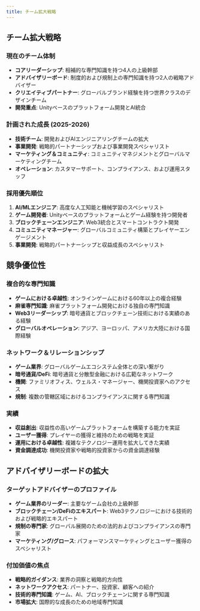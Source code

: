 ```yaml
---
title: チーム拡大戦略
---
```


## チーム拡大戦略

### 現在のチーム体制
- **コアリーダーシップ**: 相補的な専門知識を持つ4人の上級幹部
- **アドバイザリーボード**: 制度的および規制上の専門知識を持つ2人の戦略アドバイザー
- **クリエイティブパートナー**: グローバルブランド経験を持つ世界クラスのデザインチーム
- **開発重点**: Unityベースのプラットフォーム開発とAI統合

### 計画された成長 (2025-2026)
- **技術チーム**: 開発およびAIエンジニアリングチームの拡大
- **事業開発**: 戦略的パートナーシップおよび事業開発スペシャリスト
- **マーケティング＆コミュニティ**: コミュニティマネジメントとグローバルマーケティングチーム
- **オペレーション**: カスタマーサポート、コンプライアンス、および運用スタッフ

### 採用優先順位
1. **AI/MLエンジニア**: 高度な人工知能と機械学習のスペシャリスト
2. **ゲーム開発者**: Unityベースのプラットフォームとゲーム経験を持つ開発者
3. **ブロックチェーンエンジニア**: Web3統合とスマートコントラクト開発
4. **コミュニティマネージャー**: グローバルコミュニティ構築とプレイヤーエンゲージメント
5. **事業開発**: 戦略的パートナーシップと収益成長のスペシャリスト


## 競争優位性

### 複合的な専門知識
- **ゲームにおける卓越性**: オンラインゲームにおける60年以上の複合経験
- **麻雀専門知識**: 麻雀プラットフォーム開発における独自の専門知識
- **Web3リーダーシップ**: 暗号通貨とブロックチェーン技術における実績のある経験
- **グローバルオペレーション**: アジア、ヨーロッパ、アメリカ大陸における国際経験

### ネットワーク＆リレーションシップ
- **ゲーム業界**: グローバルゲームエコシステム全体との深い繋がり
- **暗号通貨/DeFi**: 暗号通貨と分散型金融における広範なネットワーク
- **機関**: ファミリオフィス、ウェルス・マネージャー、機関投資家へのアクセス
- **規制**: 複数の管轄区域におけるコンプライアンスに関する専門知識

### 実績
- **収益創出**: 収益性の高いゲームプラットフォームを構築する能力を実証
- **ユーザー獲得**: プレイヤーの獲得と維持のための戦略を実証
- **運用における卓越性**: 複雑なテクノロジー運用を拡大してきた実績
- **資金調達成功**: 機関投資家や戦略的投資家からの資金調達経験


## アドバイザリーボードの拡大

### ターゲットアドバイザーのプロファイル
- **ゲーム業界のリーダー**: 主要なゲーム会社の上級幹部
- **ブロックチェーン/DeFiのエキスパート**: Web3テクノロジーにおける技術的および戦略的エキスパート
- **規制の専門家**: グローバル展開のための法的およびコンプライアンスの専門家
- **マーケティング/グロース**: パフォーマンスマーケティングとユーザー獲得のスペシャリスト

### 付加価値の焦点
- **戦略的ガイダンス**: 業界の洞察と戦略的方向性
- **ネットワークアクセス**: パートナー、投資家、顧客への紹介
- **技術的専門知識**: ゲーム、AI、ブロックチェーンに関する専門知識
- **市場拡大**: 国際的な成長のための地域専門知識